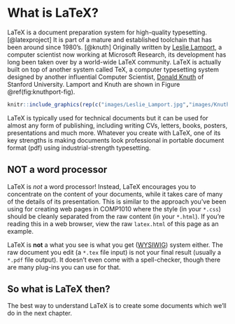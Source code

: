 # What is LaTeX? {#latex}

LaTeX is a document preparation system for high-quality typesetting. [@latexproject] It is part of a mature and established toolchain that has been around since 1980's. [@knuth] Originally written by [Leslie Lamport](https://en.wikipedia.org/wiki/Leslie_Lamport), a computer scientist
now working at Microsoft Research, its development has long been taken over by a world-wide LaTeX community. LaTeX is actually built on top of another system called TeX, a computer typesetting system designed by another influential Computer Scientist, [Donald Knuth](https://en.wikipedia.org/wiki/Donald_Knuth) of Stanford University. Lamport and Knuth are shown in Figure \@ref(fig:knuthport-fig).

```r
knitr::include_graphics(rep(c("images/Leslie_Lamport.jpg","images/KnuthAtOpenContentAlliance.jpg"),1))
```
LaTeX is typically used for technical documents but it can be used for almost any form of publishing, including writing CVs, letters, books, posters, presentations and much more. Whatever you create with LaTeX, one of its key strengths is making documents look professional in portable document format (pdf) using industrial-strength typesetting.

## NOT a word processor
LaTeX is *not* a word processor! Instead, LaTeX encourages you to concentrate on the content of your documents, while it takes care of many of the details of its presentation. This is similar to the approach you've been using for creating web pages in COMP1010 where the style (in your `*.css`) should be cleanly separated from the raw content (in your `*.html`). If you're reading this in a web browser, view the raw `latex.html` of this page as an example.

LaTeX is **not** a what you see is what you get ([WYSIWIG](https://en.wikipedia.org/wiki/WYSIWYG)) system either. The raw document you edit (a `*.tex` file input) is not your final result (usually a `*.pdf` file output). It doesn't even come with a spell-checker, though there are many plug-ins you can use for that.

## So what is LaTeX then?

The best way to understand LaTeX is to create some documents which we'll do in the next chapter.
